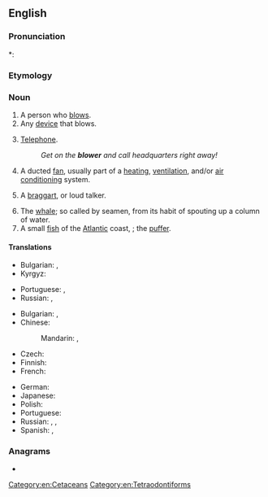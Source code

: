 ==English==

===Pronunciation===
*: {{rhymes|əʊə(r)|lang=en}}

===Etymology===
{{suffix|en|blow|er}}

===Noun===
{{en-noun}}

# A person who [[blow]]s.
# Any [[device]] that blows.
# {{lb|en|slang|dated|chiefly|British|usually preceded by {{m|en|the}}}} [[telephone|Telephone]].
#: ''Get on the '''blower''' and call headquarters right away!''
# A ducted [[fan]], usually part of a [[heating]], [[ventilation]], and/or [[air conditioning]] system.
# {{lb|en|dated}} A [[braggart]], or loud talker.
# The [[whale]]; so called by seamen, from its habit of spouting up a column of water.
# A small [[fish]] of the [[Atlantic]] coast, {{taxlink|Sphoeroides maculatus|species|noshow=1}}; the [[puffer]].

====Translations====
{{trans-top|person}}
* Bulgarian: {{t|bg|духач|m}}, {{t+|bg|тръбач}}
* Kyrgyz: {{t+|ky|үйлөөчү|sc=Cyrl}}
{{trans-mid}}
* Portuguese: {{t+|pt|assoprador|m}}, {{t|pt|soprador}}
* Russian: {{t+|ru|дуть|alt=ду́ющий}}, {{t+|ru|труба́ч|m}} {{qualifier|trumpeter}}
{{trans-bottom}}

{{trans-top|device}}
* Bulgarian: {{t+|bg|духало|n}}, {{t|bg|вентилатор|m}}
* Chinese:
*: Mandarin: {{t+|cmn|鼓風機|sc=Hani}}, {{t+|cmn|鼓风机|tr=gǔfēngjī|sc=Hani}}
* Czech: {{t|cs|fukar|m}}
* Finnish: {{t+|fi|puhallin}}
* French: {{t+|fr|ventilateur|m}}
{{trans-mid}}
* German: {{t+|de|Gebläse|n}}
* Japanese: {{t|ja|ブロワー|tr=burowā|sc=Jpan}}
* Polish: {{t+|pl|dmuchawa}}
* Portuguese: {{t|pt|soprador}}
* Russian: {{t+|ru|фен|m}} {{qualifier|hairdryer}}, {{t+|ru|вентиля́тор|m}} {{qualifier|fan}}, {{t+|ru|воздуходу́вка|f}}
* Spanish: {{t+|es|fuelle|m}}, {{t+|es|ventilador|m}}
{{trans-bottom}}

{{trans-see|telephone}}

<!--move to separate page:
: [[suction blower]]:
* Spanish: aspirador.
-->

===Anagrams===
* {{anagrams|en|Bowler|Wrobel|bowler|worble}}

[[Category:en:Cetaceans]]
[[Category:en:Tetraodontiforms]]